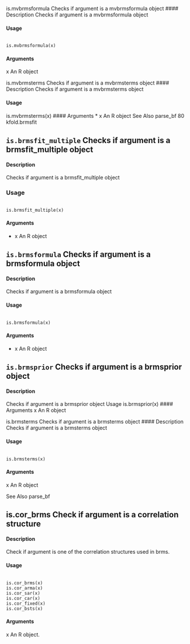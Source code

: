 



is.mvbrmsformula Checks if argument is a mvbrmsformula object
#### Description 
Checks if argument is a mvbrmsformula object

#### Usage
<pre><code>
is.mvbrmsformula(x)
</code></pre>
#### Arguments
x An R object


is.mvbrmsterms Checks if argument is a mvbrmsterms object
#### Description 
Checks if argument is a mvbrmsterms object

#### Usage
is.mvbrmsterms(x)
#### Arguments
* x An R object
See Also
parse_bf
80 kfold.brmsfit

## ``is.brmsfit_multiple`` Checks if argument is a brmsfit_multiple object
#### Description 
Checks if argument is a brmsfit_multiple object

### Usage
<pre><code>
is.brmsfit_multiple(x)
</code></pre>
#### Arguments
* x An R object

## ``is.brmsformula`` Checks if argument is a brmsformula object

#### Description 
Checks if argument is a brmsformula object

#### Usage
<pre><code>
is.brmsformula(x)
</code></pre>

#### Arguments
* x An R object

## ``is.brmsprior`` Checks if argument is a brmsprior object
#### Description 
Checks if argument is a brmsprior object
Usage
is.brmsprior(x)
#### Arguments
x An R object

is.brmsterms Checks if argument is a brmsterms object
#### Description 
Checks if argument is a brmsterms object

#### Usage
<pre><code>
is.brmsterms(x)
</code></pre>

#### Arguments
x An R object

See Also
parse_bf

## is.cor_brms Check if argument is a correlation structure
#### Description 
Check if argument is one of the correlation structures used in brms.

#### Usage

<pre><code>
is.cor_brms(x)
is.cor_arma(x)
is.cor_sar(x)
is.cor_car(x)
is.cor_fixed(x)
is.cor_bsts(x)
</code></pre>

#### Arguments
x An R object.
